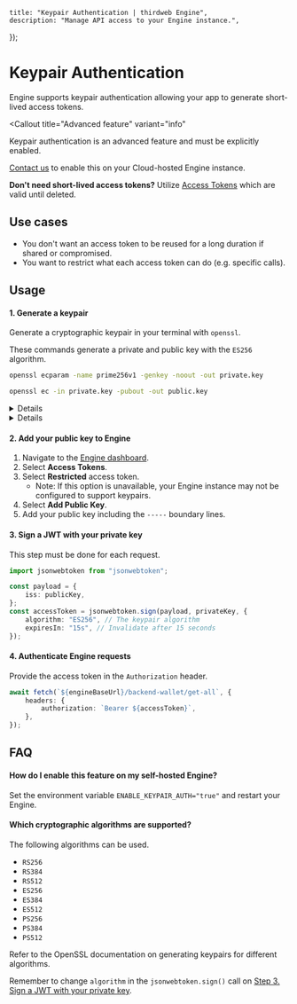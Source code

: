 
	title: "Keypair Authentication | thirdweb Engine",
	description: "Manage API access to your Engine instance.",
});

# Keypair Authentication

Engine supports keypair authentication allowing your app to generate short-lived access tokens.

<Callout
	title="Advanced feature"
	variant="info"
>

Keypair authentication is an advanced feature and must be explicitly enabled.

[Contact us](https://thirdweb.com/contact-us) to enable this on your Cloud-hosted Engine instance.

**Don't need short-lived access tokens?**
Utilize [Access Tokens](/engine/features/access-tokens) which are valid until deleted.

</Callout>

## Use cases

- You don't want an access token to be reused for a long duration if shared or compromised.
- You want to restrict what each access token can do (e.g. specific calls).

## Usage

#### 1. Generate a keypair

Generate a cryptographic keypair in your terminal with `openssl`.

These commands generate a private and public key with the `ES256` algorithm.

```bash
openssl ecparam -name prime256v1 -genkey -noout -out private.key
```

```bash
openssl ec -in private.key -pubout -out public.key
```

<Details id="private-key-example" summary="Private key example">

Your private key (`private.key`) looks like:

```text
-----BEGIN PRIVATE KEY-----
...
-----END PRIVATE KEY-----
```

_Note: The exact lines may differ based on the algorithm._

</Details>

<Details id="public-key-example" summary="Public key example">

Your public key (`public.key`) looks like:

```text
-----BEGIN PUBLIC KEY-----
...
-----END PUBLIC KEY-----
```

</Details>

#### 2. Add your public key to Engine

1. Navigate to the [Engine dashboard](https://thirdweb.com/dashboard/engine).
1. Select **Access Tokens**.
1. Select **Restricted** access token.
   - Note: If this option is unavailable, your Engine instance may not be configured to support keypairs.
1. Select **Add Public Key**.
1. Add your public key including the `-----` boundary lines.

#### 3. Sign a JWT with your private key

This step must be done for each request.

```typescript
import jsonwebtoken from "jsonwebtoken";

const payload = {
	iss: publicKey,
};
const accessToken = jsonwebtoken.sign(payload, privateKey, {
	algorithm: "ES256", // The keypair algorithm
	expiresIn: "15s", // Invalidate after 15 seconds
});
```

#### 4. Authenticate Engine requests

Provide the access token in the `Authorization` header.

```typescript
await fetch(`${engineBaseUrl}/backend-wallet/get-all`, {
	headers: {
		authorization: `Bearer ${accessToken}`,
	},
});
```

## FAQ

#### How do I enable this feature on my self-hosted Engine?

Set the environment variable `ENABLE_KEYPAIR_AUTH="true"` and restart your Engine.

#### Which cryptographic algorithms are supported?

The following algorithms can be used.

- `RS256`
- `RS384`
- `RS512`
- `ES256`
- `ES384`
- `ES512`
- `PS256`
- `PS384`
- `PS512`

Refer to the OpenSSL documentation on generating keypairs for different algorithms.

Remember to change `algorithm` in the `jsonwebtoken.sign()` call on [Step 3. Sign a JWT with your private key](/engine/features/keypair-auth#3-sign-a-jwt-with-your-private-key).
